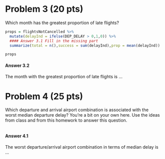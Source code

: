 # Problem 3 (20 pts)

Which month has the greatest proportion of late flights?

```{r problem3}
props = flightsNotCancelled %>% 
  mutate(delayInd = ifelse(DEP_DELAY > 0,1,0)) %>% 
  #### Answer 3.1 Fill in the missing part
  summarize(total = n(),success = sum(delayInd),prop = mean(delayInd))

props
```

#### Answer 3.2

The month with the greatest proportion of late flights is ...


# Problem 4 (25 pts)
Which departure and arrival airport combination is associated with the worst median departure delay?  You're a bit on your own here.  Use the ideas from class and from this homework to answer this question.

```{r problem4}
```

#### Answer 4.1
The worst departure/arrival airport combination in terms of median delay is ... 

